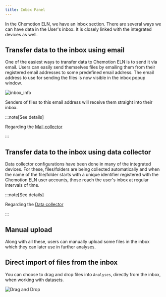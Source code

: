 ```yaml
---
title: Inbox Panel
---
```


In the Chemotion ELN, we have an inbox section. There are several ways we can have data in the User's inbox. It is
closely linked with the integrated devices as well.

## Transfer data to the inbox using email

One of the easiest ways to transfer data to Chemotion ELN is to send it via email. Users can easily send themselves
files by emailing them from their registered email addresses to some predefined email address. The email address to use
for sending the files is now visible in the inbox popup window.

![inbox_info](/img/user_interface/inbox_info.png)

Senders of files to this email address will receive them straight into their inbox.

:::note[See details]

Regarding the [Mail collector](../../eln/devices#mail-collector)

:::

## Transfer data to the inbox using data collector

Data collector configurations have been done in many of the integrated devices. For these, files/folders are being
collected automatically and when the name of the file/folder starts with a unique identifier registered with the
Chemotion ELN user accounts, those reach the user's inbox at regular intervals of time.

:::note[See details]

Regarding the [Data collector](../../eln/devices#datacollectors-for-devices-with-lanwlan)

:::

## Manual upload

Along with all these, users can manually upload some files in the inbox which they can later use in further analyses.

## Direct import of files from the inbox

You can choose to drag and drop files into `Analyses`, directly from the inbox, when working with datasets.

![Drag and Drop](/img/analyses_drag_inbox_files.gif)
